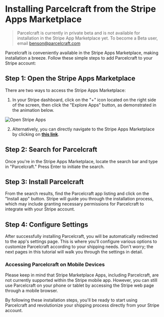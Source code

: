 # Installing Parcelcraft from the Stripe Apps Marketplace

> Parcelcraft is currently in private beta and is not available for installation in the Stripe App Marketplace yet. To become a Beta user, email benson@parcelcraft.com

Parcelcraft is conveniently available in the Stripe Apps Marketplace, making installation a breeze. Follow these simple steps to add Parcelcraft to your Stripe account:

## Step 1: Open the Stripe Apps Marketplace

There are two ways to access the Stripe Apps Marketplace:

1. In your Stripe dashboard, click on the "+" icon located on the right side of the screen, then click the "Explore Apps" button, as demonstrated in the animation below.

![Open Stripe Apps](https://parcelcraft.com/images/open-stripe-apps.gif)

2. Alternatively, you can directly navigate to the Stripe Apps Marketplace by clicking on [**this link**](https://marketplace.stripe.com/).

## Step 2: Search for Parcelcraft

Once you're in the Stripe Apps Marketplace, locate the search bar and type in "Parcelcraft." Press Enter to initiate the search.

## Step 3: Install Parcelcraft

From the search results, find the Parcelcraft app listing and click on the "Install app" button. Stripe will guide you through the installation process, which may include granting necessary permissions for Parcelcraft to integrate with your Stripe account.

## Step 4: Configure Settings

After successfully installing Parcelcraft, you will be automatically redirected to the app's settings page. This is where you'll configure various options to customize Parcelcraft according to your shipping needs. Don't worry; the next pages in this tutorial will walk you through the settings in detail.

### Accessing Parcelcraft on Mobile Devices

Please keep in mind that Stripe Marketplace Apps, including Parcelcraft, are not currently supported within the Stripe mobile app. However, you can still use Parcelcraft on your phone or tablet by accessing the Stripe web page through a mobile browser.

By following these installation steps, you'll be ready to start using Parcelcraft and revolutionize your shipping process directly from your Stripe account.